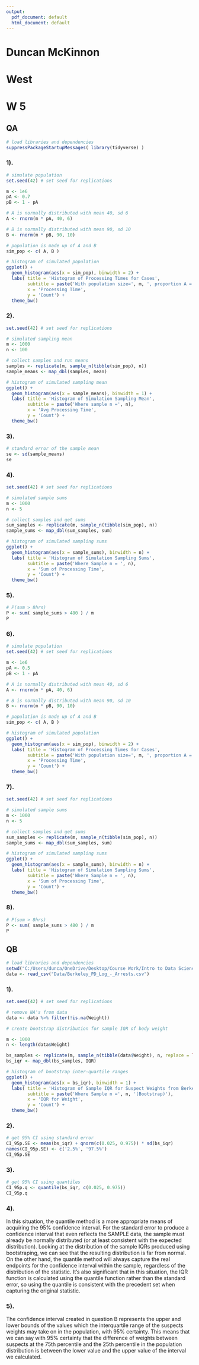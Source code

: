 ```yaml
---
output:
  pdf_document: default
  html_document: default
---
```

# Duncan McKinnon
# West
# W 5

## QA

```r
# load libraries and dependencies
suppressPackageStartupMessages( library(tidyverse) )
```


### 1).

```r
# simulate population
set.seed(42) # set seed for replications

m <- 1e6
pA <- 0.7
pB <- 1 - pA

# A is normally distributed with mean 40, sd 6
A <- rnorm(m * pA, 40, 6)

# B is normally distributed with mean 90, sd 10
B <- rnorm(m * pB, 90, 10)

# population is made up of A and B
sim_pop <- c( A, B )

# histogram of simulated population
ggplot() +
  geom_histogram(aes(x = sim_pop), binwidth = 2) +
  labs( title = 'Histogram of Processing Times for Cases',
        subtitle = paste('With population size=', m, ', proportion A =', pA, ', proportion B =', pB), 
        x = 'Processing Time',
        y = 'Count') +
  theme_bw()

```

### 2).

```r
set.seed(42) # set seed for replications

# simulated sampling mean 
m <- 1000
n <- 100

# collect samples and run means
samples <- replicate(m, sample_n(tibble(sim_pop), n))
sample_means <- map_dbl(samples, mean)

# histogram of simulated sampling mean
ggplot() +
  geom_histogram(aes(x = sample_means), binwidth = 1) +
  labs( title = 'Histogram of Simulation Sampling Mean',
        subtitle = paste('Where sample n =', n),
        x = 'Avg Processing Time',
        y = 'Count') +
  theme_bw()
```

### 3).

```r
# standard error of the sample mean
se <- sd(sample_means)
se
```

### 4).

```r
set.seed(42) # set seed for replications

# simulated sample sums
m <- 1000
n <- 5

# collect samples and get sums
sum_samples <- replicate(m, sample_n(tibble(sim_pop), n))
sample_sums <- map_dbl(sum_samples, sum)

# histogram of simulated sampling sums
ggplot() +
  geom_histogram(aes(x = sample_sums), binwidth = n) +
  labs( title = 'Histogram of Simulation Sampling Sums',
        subtitle = paste('Where Sample n = ', n),
        x = 'Sum of Processing Time',
        y = 'Count') +
  theme_bw()
```

### 5).

```r
# P(sum > 8hrs)
P <- sum( sample_sums > 480 ) / m
P
```

### 6).

```r
# simulate population
set.seed(42) # set seed for replications

m <- 1e6
pA <- 0.5
pB <- 1 - pA

# A is normally distributed with mean 40, sd 6
A <- rnorm(m * pA, 40, 6)

# B is normally distributed with mean 90, sd 10
B <- rnorm(m * pB, 90, 10)

# population is made up of A and B
sim_pop <- c( A, B )

# histogram of simulated population
ggplot() +
  geom_histogram(aes(x = sim_pop), binwidth = 2) +
  labs( title = 'Histogram of Processing Times for Cases',
        subtitle = paste('With population size=', m, ', proportion A =', pA, ', proportion B =', pB), 
        x = 'Processing Time',
        y = 'Count') +
  theme_bw()
```

### 7).

```r
set.seed(42) # set seed for replications

# simulated sample sums
m <- 1000
n <- 5

# collect samples and get sums
sum_samples <- replicate(m, sample_n(tibble(sim_pop), n))
sample_sums <- map_dbl(sum_samples, sum)

# histogram of simulated sampling sums
ggplot() +
  geom_histogram(aes(x = sample_sums), binwidth = n) +
  labs( title = 'Histogram of Simulation Sampling Sums',
        subtitle = paste('Where Sample n = ', n),
        x = 'Sum of Processing Time',
        y = 'Count') +
  theme_bw()
```

### 8).

```r
# P(sum > 8hrs)
P <- sum( sample_sums > 480 ) / m
P
```


## QB

```r
# load libraries and dependencies
setwd("C:/Users/dunca/OneDrive/Desktop/Course Work/Intro to Data Science")
data <- read_csv("Data/Berkeley_PD_Log_-_Arrests.csv")
```

### 1).

```r
set.seed(42) # set seed for replications

# remove NA's from data
data <- data %>% filter(!is.na(Weight))

# create bootstrap distribution for sample IQR of body weight

m <- 1000
n <- length(data$Weight)

bs_samples <- replicate(m, sample_n(tibble(data$Weight), n, replace = TRUE))
bs_iqr <- map_dbl(bs_samples, IQR)

# histogram of bootstrap inter-quartile ranges
ggplot() +
  geom_histogram(aes(x = bs_iqr), binwidth = 1) +
  labs( title = 'Histogram of Sample IQR for Suspect Weights from Berkeley PD Arrests',
        subtitle = paste('Where Sample n =', n, '(Bootstrap)'),
        x = 'IQR for Weight',
        y = 'Count') +
  theme_bw()
```

### 2).

```r
# get 95% CI using standard error
CI_95p.SE <- mean(bs_iqr) + qnorm(c(0.025, 0.975)) * sd(bs_iqr)
names(CI_95p.SE) <- c('2.5%', '97.5%')
CI_95p.SE
```

### 3).

```r
# get 95% CI using quantiles
CI_95p.q <- quantile(bs_iqr, c(0.025, 0.975))
CI_95p.q
```

### 4).

In this situation, the quantile method is a more appropriate means of acquiring the 95% confidence interval.  For the standard error to produce a confidence interval that even reflects the SAMPLE data, the sample must already be normally distributed (or at least consistent with the expected distribution).  Looking at the distribution of the sample IQRs produced using bootstraping, we can see that the resulting distribution is far from normal.  On the other hand, the quantile method will always capture the real endpoints for the confidence interval within the sample, regardless of the distribution of the statistic.  It's also significant that in this situation, the IQR function is calculated using the quantile function rather than the standard error, so using the quantile is consistent with the precedent set when capturing the original statistic.

### 5).

The confidence interval created in question B represents the upper and lower bounds of the values which the interquartile range of the suspects weights may take on in the population, with 95% certainty.  This means that we can say with 95% certainty that the difference of weights between suspects at the 75th percentile and the 25th percentile in the population distribution is between the lower value and the upper value of the interval we calculated.

